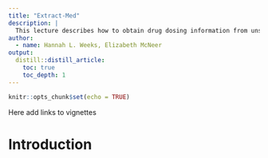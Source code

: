 ```yaml
---
title: "Extract-Med"
description: |
  This lecture describes how to obtain drug dosing information from unstructured clinical notes using *Extract-Med* module in the system.
author:
  - name: Hannah L. Weeks, Elizabeth McNeer
output:
  distill::distill_article:
    toc: true
    toc_depth: 1
---
```


```r
knitr::opts_chunk$set(echo = TRUE)
```

Here add links to vignettes

# Introduction

